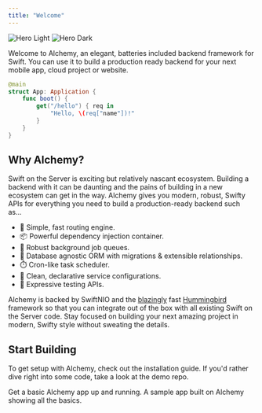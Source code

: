```yaml
---
title: "Welcome"
---
```


<img className="block dark:hidden" src="/images/hero.png" alt="Hero Light" />
<img
    className="hidden dark:block"
    src="/images/hero_dark.png"
    alt="Hero Dark"
/>

Welcome to Alchemy, an elegant, batteries included backend framework for Swift. You can use it to build a production ready backend for your next mobile app, cloud project or website.

```swift
@main
struct App: Application {
    func boot() {
        get("/hello") { req in
            "Hello, \(req["name"])!"
        }
    }
}
```

## Why Alchemy?

Swift on the Server is exciting but relatively nascant ecosystem. Building a backend with it can be daunting and the pains of building in a new ecosystem can get in the way. Alchemy gives you modern, robust, Swifty APIs for everything you need to build a production-ready backend such as...

-   🚦 Simple, fast routing engine.
-   📦 Powerful dependency injection container.
-   🚀 Robust background job queues.
-   🐘 Database agnostic ORM with migrations & extensible relationships.
-   ⏱️ Cron-like task scheduler.
-   📄 Clean, declarative service configurations.
-   🧪 Expressive testing APIs.

Alchemy is backed by SwiftNIO and the [blazingly](https://web-frameworks-benchmark.netlify.app/result?l=swift) fast [Hummingbird](https://github.com/hummingbird-project/hummingbird-core) framework so that you can integrate out of the box with all existing Swift on the Server code. Stay focused on building your next amazing project in modern, Swifty style without sweating the details.

## Start Building

To get setup with Alchemy, check out the installation guide. If you'd rather dive right into some code, take a look at the demo repo.

<CardGroup cols={2}>
    <Card
        title="Installation"
        icon="bolt-lightning"
        href="/guides/installation"
    >
        Get a basic Alchemy app up and running.
    </Card>
    <Card
        title="Demo"
        icon="stars"
        href="https://github.com/alchemy-swift/examples"
    >
        A sample app built on Alchemy showing all the basics.
    </Card>
</CardGroup>
